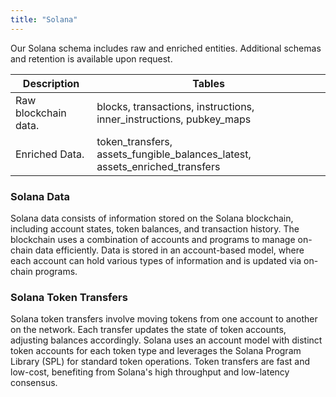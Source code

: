 ```yaml
---
title: "Solana"
---
```


Our Solana schema includes raw and enriched entities. Additional schemas and retention is available upon request.

| Description          | Tables                                                                            |
| -------------------- | --------------------------------------------------------------------------------- |
| Raw blockchain data. | blocks, transactions, instructions, inner\_instructions, pubkey\_maps             |
| Enriched Data.       | token\_transfers, assets\_fungible\_balances\_latest, assets\_enriched\_transfers |

### Solana Data

Solana data consists of information stored on the Solana blockchain, including account states, token balances, and transaction history. The blockchain uses a combination of accounts and programs to manage on-chain data efficiently. Data is stored in an account-based model, where each account can hold various types of information and is updated via on-chain programs.

### Solana Token Transfers

Solana token transfers involve moving tokens from one account to another on the network. Each transfer updates the state of token accounts, adjusting balances accordingly. Solana uses an account model with distinct token accounts for each token type and leverages the Solana Program Library (SPL) for standard token operations. Token transfers are fast and low-cost, benefiting from Solana's high throughput and low-latency consensus.


